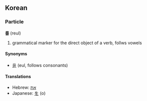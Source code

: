 ==Korean==
===Particle===
'''를''' (reul)

# grammatical marker for the direct object of a verb, follws vowels

====Synonyms====
*[[을]] (eul, follows consonants)

====Translations====
*Hebrew: [[את]]
*Japanese: [[を]] (o)